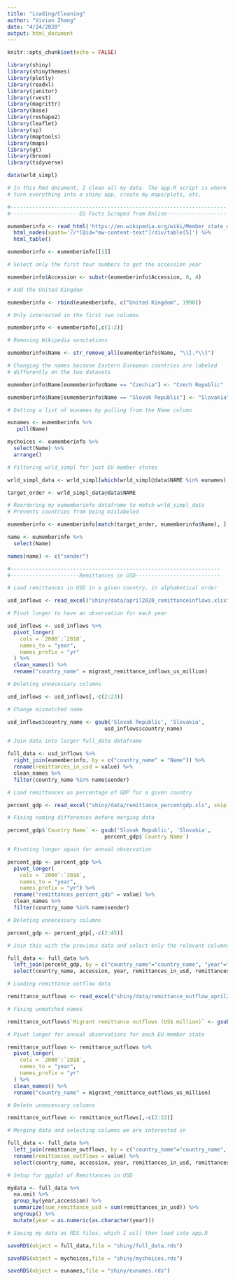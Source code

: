 ```yaml
---
title: "Loading/Cleaning"
author: "Vivian Zhang"
date: "4/24/2020"
output: html_document
---
```


```r
knitr::opts_chunk$set(echo = FALSE)

library(shiny)
library(shinythemes)
library(plotly)
library(readxl)
library(janitor)
library(rvest)
library(magrittr)
library(base)
library(reshape2)
library(leaflet)
library(sp)
library(maptools)
library(maps)
library(gt)
library(broom)
library(tidyverse)

data(wrld_simpl)

```

```r

# In this Rmd document, I clean all my data. The app.R script is where I
# turn everything into a shiny app, create my maps/plots, etc.

#---------------------------------------------------------------------
#----------------------EU Facts Scraped from Online-------------------

eumemberinfo <- read_html('https://en.wikipedia.org/wiki/Member_state_of_the_European_Union', skip = 0) %>%
  html_nodes(xpath='//*[@id="mw-content-text"]/div/table[5]') %>%
  html_table()

eumemberinfo <- eumemberinfo[[1]]

# Select only the first four numbers to get the accession year

eumemberinfo$Accession <- substr(eumemberinfo$Accession, 0, 4)

# Add the United Kingdom

eumemberinfo <- rbind(eumemberinfo, c("United Kingdom", 1990))

# Only interested in the first two columns

eumemberinfo <- eumemberinfo[,c(1:2)]

# Removing Wikipedia annotations

eumemberinfo$Name <- str_remove_all(eumemberinfo$Name, "\\[.*\\]")

# Changing the names because Eastern European countries are labeled
# differently on the two datasets

eumemberinfo$Name[eumemberinfo$Name == "Czechia"] <- "Czech Republic"

eumemberinfo$Name[eumemberinfo$Name == "Slovak Republic"] <- "Slovakia"

# Getting a list of eunames by pulling from the Name column

eunames <- eumemberinfo %>%
   pull(Name)

mychoices <- eumemberinfo %>%
  select(Name) %>%
  arrange()

# Filtering wrld_simpl for just EU member states

wrld_simpl_data <- wrld_simpl[which(wrld_simpl@data$NAME %in% eunames), ]

target_order <- wrld_simpl_data@data$NAME

# Reordering my eumemberinfo dataframe to match wrld_simpl_data
# Prevents countries from being mislabeled

eumemberinfo <- eumemberinfo[match(target_order, eumemberinfo$Name), ]

name <- eumemberinfo %>%
  select(Name)

names(name) <- c("sender")

#-------------------------------------------------------------------
#----------------------Remittances in USD---------------------------

# Load remittances in USD in a given country, in alphabetical order

usd_inflows <- read_excel("shiny/data/april2020_remittanceinflows.xlsx", skip = 0)

# Pivot longer to have an observation for each year

usd_inflows <- usd_inflows %>%
  pivot_longer(
    cols = `2000`:`2018`,
    names_to = "year",
    names_prefix = "yr"
  ) %>%
  clean_names() %>%
  rename("country_name" = migrant_remittance_inflows_us_million)

# Deleting unnecessary columns

usd_inflows <- usd_inflows[,-c(2:23)]

# Change mismatched name

usd_inflows$country_name <- gsub('Slovak Republic', 'Slovakia',
                               usd_inflows$country_name)

# Join data into larger full_data dataframe

full_data <- usd_inflows %>%
  right_join(eumemberinfo, by = c("country_name" = "Name")) %>%
  rename(remittances_in_usd = value) %>%
  clean_names %>%
  filter(country_name %in% name$sender)

# Load remittances as percentage of GDP for a given country

percent_gdp <- read_excel("shiny/data/remittance_percentgdp.xls", skip = 2)

# Fixing naming differences before merging data

percent_gdp$`Country Name` <- gsub('Slovak Republic', 'Slovakia',
                               percent_gdp$`Country Name`)

# Pivoting longer again for annual observation

percent_gdp <- percent_gdp %>%
  pivot_longer(
    cols = `2000`:`2018`,
    names_to = "year",
    names_prefix = "yr") %>%
  rename("remittances_percent_gdp" = value) %>%
  clean_names %>%
  filter(country_name %in% name$sender)

# Deleting unnecessary columns

percent_gdp <- percent_gdp[,-c(2:45)]

# Join this with the previous data and select only the relevant columns

full_data <- full_data %>%
  left_join(percent_gdp, by = c("country_name"="country_name", "year"="year"), suffix = c("_usd", "_gdp")) %>%
  select(country_name, accession, year, remittances_in_usd, remittances_percent_gdp)

# Loading remittance outflow data

remittance_outflows <- read_excel("shiny/data/remittance_outflow_april2020.xlsx", skip = 0)

# Fixing unmatched names

remittance_outflows$`Migrant remittance outflows (US$ million)` <- gsub('Slovak Republic', 'Slovakia', remittance_outflows$`Migrant remittance outflows (US$ million)`)

# Pivot longer for annual observations for each EU member state

remittance_outflows <- remittance_outflows %>%
  pivot_longer(
    cols = `2000`:`2018`,
    names_to = "year",
    names_prefix = "yr"
  ) %>%
  clean_names() %>%
  rename("country_name" = migrant_remittance_outflows_us_million)

# Delete unnecessary columns

remittance_outflows <- remittance_outflows[,-c(2:22)]

# Merging data and selecting columns we are interested in

full_data <- full_data %>%
  left_join(remittance_outflows, by = c("country_name"="country_name", "year"="year")) %>%
  rename(remittances_outflows = value) %>%
  select(country_name, accession, year, remittances_in_usd, remittances_percent_gdp, remittances_outflows)

# Setup for ggplot of Remittances in USD

mydata <- full_data %>%
  na.omit %>%
  group_by(year,accession) %>%
  summarize(sum_remittance_usd = sum(remittances_in_usd)) %>%
  ungroup() %>%
  mutate(year = as.numeric(as.character(year)))

# Saving my data as RDS files, which I will then load into app.R

saveRDS(object = full_data,file = "shiny/full_data.rds")

saveRDS(object = mychoices,file = "shiny/mychoices.rds")

saveRDS(object = eunames,file = "shiny/eunames.rds")

```